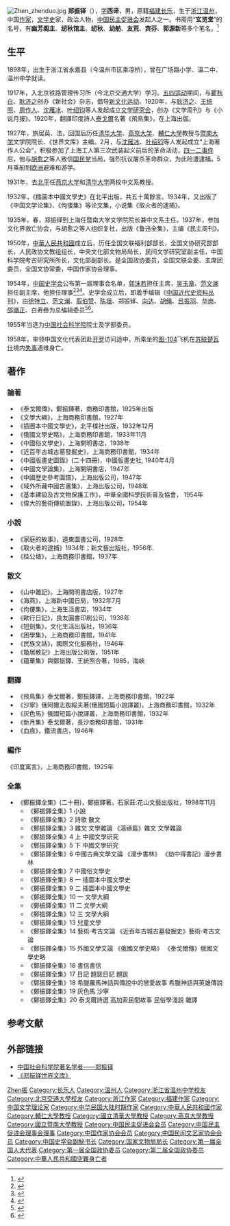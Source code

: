 {{Infobox person
|name=郑振铎
|image=File:Zheng Zhenduo2.jpg
|image_size=240px
|sex=男
|zi=西谛
|birth_date=1898年12月19日
|birth_place={{QING}}[[浙江省|浙江省]][[温州府|温州府]]
|death_date={{death date and age|1958|10|17|1898|12|19}}
|death_place={{USSR}}[[楚瓦什|楚瓦什]]
|nationality={{PRC}}
|restingplace=[[八宝山革命公墓|八宝山革命公墓]]
|occiupation=[[作家|作家]]<br>[[文学史|文学史]]家
|educate=北京铁路管理传习所（今[[北京交通大学|北京交通大学]]）
|past=[[清华大学|清华大学]]教授<br>[[燕京大学|燕京大学]]教授<br>[[輔仁大學|輔仁大學]]教授<br>[[暨南大学|暨南大学]]文学院院长<br>《世界文库》主编
|work=
|spouse=
|relatives=
}}

[[File:Zhen_zhenduo.jpg|thumb]]
'''郑振铎'''（{{bd|1898年|12月19日|1958年|10月17日|catIdx=Z郑}}），[[表字|字]]'''西谛'''，男，原籍[[福建|福建]][[长乐市|长乐]]，生于[[浙江|浙江]][[温州|温州]]，中国[[作家|作家]]，[[文学史|文学史]]家，政治人物，[[中国民主促进会|中国民主促进会]]发起人之一。书斋用“'''玄览堂'''”的名号，有'''幽芳阁主'''、'''纫秋馆主'''、'''纫秋'''、'''幼舫'''、'''友荒'''、'''宾芬'''、'''郭源新'''等多个笔名。<ref>{{Cite web|title=郑振铎|url=http://www.chinawriter.com.cn/zxhy/member/7514.shtml|accessdate=2020-01-25|work=中国作家网|archive-date=2020-01-25|archive-url=https://web.archive.org/web/20200125053047/http://www.chinawriter.com.cn/zxhy/member/7514.shtml|dead-url=no}}</ref>

== 生平 ==
1898年，出生于浙江省永嘉县（今温州市区乘凉桥），曾在广场路小学、温二中、温州中学就读。

1917年，入北京铁路管理传习所（今北京交通大学）学习。[[五四运动|五四运动]]期间，与[[瞿秋白|瞿秋白]]、[[耿济之|耿济之]]创办《新社会》杂志，倡导[[新文化运动|新文化运动]]。1920年，与[[耿济之|耿济之]]、[[王统照|王统照]]、[[周作人|周作人]]、[[沈雁冰|沈雁冰]]、[[叶绍钧|叶绍钧]]等人发起成立[[文学研究会|文学研究会]]，创办《文学周刊》与《小说月报》。1920年，翻譯印度詩人[[罗宾德拉纳特·泰戈尔|泰戈爾]]名著《飛鳥集》，在上海出版。

1927年，旅居英、法，回国后历任[[清华大学|清华大学]]、[[燕京大学|燕京大学]]、[[輔仁大學|輔仁大學]]教授与[[暨南大学|暨南大学]]文学院院长、《世界文库》主编。2月，与[[沈雁冰|沈雁冰]]、[[叶绍钧|叶绍钧]]等人发起成立“上海著作人公会”，积极参加了上海工人第三次武装起义前后的革命活动，[[四一二事件|四一二事件]]后，他与[[胡愈之|胡愈之]]等人致信[[国民党|国民党]]当局，强烈抗议屠杀革命群众，为此险遭逮捕。5月乘船到[[欧洲|欧洲]]避难和游学。

1931年，去[[北平|北平]]任[[燕京大学|燕京大学]]和[[清华大学|清华大学]]两校中文系教授。

1932年，《插圖本中國文學史》在北平出版，共五十萬餘言。1934年，又出版了《中国文学论集》、《佝偻集》等论文集，小说集《取火者的逮捕》。

1935年，春，郑振铎到上海任暨南大学文学院院长兼中文系主任。1937年，参加文化界救亡协会，与胡愈之等人组织复社，出版《鲁迅全集》，主编《民主周刊》。

1950年，[[中華人民共和國|中華人民共和國]]成立后，历任全国文联福利部部长，全国文协研究部部长，人民政协文教组组长，中央文化部文物局局长，民间文学研究室副主任，中国科学院考古研究所所长，文化部副部长。是全国政协委员，全国文联全委、主席团委员，全国文协常委，中国作家协会理事。

1954年，[[中国史学会|中国史学会]]公布第一届理事会名单，[[郭沫若|郭沫若]]担任主席，[[吴玉章|吴玉章]]、[[范文澜|范文澜]]担任副主席，他担任理事<ref>{{Cite book|title=观点 历史2004|last=[[钱蓉|钱蓉]]主编|publisher=福州：[[福建人民出版社|福建人民出版社]]|year=2005.06|isbn=7-211-05020-9|pages=6}}</ref><ref>{{Cite book|title=邵循正先生百年诞辰纪念文集 续编|last=[[戴学稷|戴学稷]]，徐如编|year=2009.11|pages=301}}</ref><ref>{{Cite book|title=1955人民手册|last=[[张蓬舟|张蓬舟]]，[[张仪郑|张仪郑]]编辑|publisher=大公报社|year=1955.01|pages=417}}</ref>。史学会成立后，即着手编辑《[[中国近代史资料丛刊|中国近代史资料丛刊]]》，由[[徐特立|徐特立]]、[[范文澜|范文澜]]、[[翦伯赞|翦伯赞]]、[[陈垣|陈垣]]、郑振铎、[[向达|向达]]、[[胡绳|胡绳]]、[[呂振羽|吕振羽]]、[[华岗|华岗]]、[[邵循正|邵循正]]、白寿彝为总编辑委员<ref>{{Cite book|title=中国通史 第11卷 近代前编（1940-1919） 上|last=白寿彝总主编|publisher=上海：上海人民出版社|year=2004.07|isbn=7-208-04997-1|pages=68-69}}</ref><ref>{{Cite book|title=中国通史 19 第11卷 近代前编 1840-1919 上|last=白寿彝总主编；[[周远廉|周远廉]]，[[龚书铎|龚书铎]]主编|publisher=上海：[[上海人民出版社|上海人民出版社]]|year=2015.06|isbn=978-7-208-13000-5|pages=56-57}}</ref>。

1955年当选为[[中国社会科学院|中国社会科学院]]院士及学部委员。

1958年，率领中国文化代表团赴[[开罗|开罗]]访问途中，所乘坐的[[图-104|图-104]]飞机在[[苏联|苏联]][[楚瓦什|楚瓦什]]境内[[卡納什空難|失事]]遇难身亡。

== 著作 ==
=== 論著 ===
*《泰戈爾傳》，鄭振鐸著，商務印書館，1925年出版
*《文學大綱》，上海商務印書館，1927年
*《插圖本中國文學史》，北平樸社出版，1932年12月
*《俄國文學史略》，上海商務印書館，1933年11月
*《中國俗文學史》，上海開明書店，1938年
*《近百年古城古墓發掘史》，上海商務印書館，1934年
*《中國版畫史圖錄》(二十四冊)，中國版畫史社, 1940年4月
*《中國文學論集》，上海開明書店，1947年
*《中國歷史參考圖譜》，上海出版公司，1947年
*《域外所藏中國古畫集》，上海出版公司，1948年
*《基本建設及古文物保護工作》，中華全國科學技術普及協會， 1954年		
*《偉大的藝術傳統圖錄》，上海出版公司，1954年

=== 小說 ===
*《家庭的故事》，遠東圖書公司，1928年	
*《取火者的逮捕》1934年；新文藝出版社，1956年.	
*《桂公塘》，上海商務印書館，1937年

=== 散文 ===
*《山中雜記》。上海開明書店版，1927年
*《海燕》，上海新中國日局，1932年7月
*《佝僂集》，上海生活書店，1934年 	
*《歐行日記》，良友圖書印刷公司，1936年 
*《短劍集》，文化生活出版社，1936年 
*《困學集》，上海商務印書館，1941年
*《民族文話》，國際文化服務社，1946年
*《蟄居散記》上海出版公司版，1951年 
*《蘊華集》與鄭振鐸、王統照合著，1985，海峽

=== 翻譯 ===
*《飛鳥集》泰戈爾著，鄭振鐸譯，上海商務印書館，1922年
*《沙寧》俄阿爾志跋綏夫著(俄國短篇小說譯叢)，上海商務印書館，1932年
*《灰色馬》俄國短篇小說譯叢，上海商務印書館，1932年
*《新月集》泰戈爾著，長沙商務印書館，1931年
*《血痕》，鐵流書店，1946年

=== 編作 ===
《印度寓言》，上海商務印書館，1925年

=== 全集 ===
*《鄭振鐸全集》(二十冊)，鄭振鐸著。石家莊:花山文藝出版社，1998年11月 
**《鄭振鐸全集》1 小說
**《鄭振鐸全集》2 詩歌 散文
**《鄭振鐸全集》3 雜文 文學雜論 《湯禱篇》雜文 文學雜論
**《鄭振鐸全集》4 上 中國文學研究
**《鄭振鐸全集》5 下 中國文學研究
**《鄭振鐸全集》6 中國古典文學文論 《漫步書林》 《劫中得書記》漫步書林 
**《鄭振鐸全集》7 中國俗文學史
**《鄭振鐸全集》8 一 插圖本中國文學史
**《鄭振鐸全集》9 二 插圖本中國文學史
**《鄭振鐸全集》10 一 文學大綱
**《鄭振鐸全集》11 二 文學大綱
**《鄭振鐸全集》12 三 文學大綱
**《鄭振鐸全集》13 兒童文學
**《鄭振鐸全集》14 藝術‧考古文論 《近百年古城古墓發掘史》藝術‧考古文論 
**《鄭振鐸全集》15 外國文學文論 《俄國文學史略》 《泰戈爾傳》俄國文學史略
**《鄭振鐸全集》16 書信書信
**《鄭振鐸全集》17 日記 題跋日記 題跋
**《鄭振鐸全集》18 希臘羅馬神話與傳說中的戀愛故事 希臘神話與英雄傳說
**《鄭振鐸全集》19 灰色馬 沙寧 
**《鄭振鐸全集》20 泰戈爾詩選 高加索民間故事 民俗學淺說 雜譯

== 参考文献 ==
{{Reflist}}

== 外部链接 ==
* [https://web.archive.org/web/20041026151443/http://www.cass.net.cn/y_09/y_09_01/y_09_01_10.htm 中国社会科学院著名学者——郑振铎]
* [https://web.archive.org/web/20180308042244/http://www.zhangya.gq/book/world.library.htm 《郑振铎世界文库》]

{{Wikisource author}}
{{Commonscat|Zheng Zhenduo}}

{{start box}}
{{s-gov|prc}}
{{s-new|reason=新中国成立}}
{{s-title|[[国家文物局|中央文化部文物局]]局长|1949年12月－1958年10月}}
{{s-after|[[王冶秋|王冶秋]]}}
{{end box}}

{{中国近现代文学}}
{{中国科学院哲学社会科学部院士}}
{{Navboxes
| title  = 郑振铎在[[中国史学会|中国史学会]]的职务
| list1  =
{{中国史学会第一届理事会}}
}}
{{Navboxes
| title  = 郑振铎在[[中国作家协会|中国作家协会]]的职务
| list1  =
{{中华全国文学工作者协会第一届全国委员会}}
{{中国作家协会第二届理事会}}
}}
{{Navboxes
| title  = 郑振铎在[[中国民间文艺家协会|中国民间文艺家协会]]的职务
| list1  =
{{中国民间文艺研究会第一届理事会}}
{{中国民间文艺研究会第二届理事会}}
}}
{{Navboxes
| title  = 郑振铎在[[中国文学艺术界联合会|中国文学艺术界联合会]]的职务
| list1  =
{{中华全国文学艺术界联合会第一届全国委员会}}
{{中国文学艺术界联合会第二届全国委员会}}
}}
{{Navboxes
| title  = 郑振铎在[[中国民主促进会|中国民主促进会]]的职务
| list1  =
{{中国民主促进会第一届理事会}}
{{中国民主促进会第二届理事会}}
}}

{{Authority control}}
{{DEFAULTSORT:Zheng鄭}}
[[Category:郑姓|Zhen振]]
[[Category:长乐人|Category:长乐人]]
[[Category:温州人|Category:温州人]]
[[Category:浙江省温州中学校友|Category:浙江省温州中学校友]]
[[Category:北京交通大學校友|Category:北京交通大學校友]]
[[Category:浙江作家|Category:浙江作家]]
[[Category:福建作家|Category:福建作家]]
[[Category:中国文学理论家|Category:中国文学理论家]]
[[Category:中华民国大陆时期作家|Category:中华民国大陆时期作家]]
[[Category:中華人民共和國作家|Category:中華人民共和國作家]]
[[Category:輔仁大學教授|Category:輔仁大學教授]]
[[Category:國立清華大學教授|Category:國立清華大學教授]]
[[Category:燕京大學教授|Category:燕京大學教授]]
[[Category:國立暨南大學教授|Category:國立暨南大學教授]]
[[Category:中国民主促进会会员|Category:中国民主促进会会员]]
[[Category:中国民主促进会理事会理事|Category:中国民主促进会理事会理事]]
[[Category:中国作家协会会员|Category:中国作家协会会员]]
[[Category:中国民间文艺家协会会员|Category:中国民间文艺家协会会员]]
[[Category:中国史学会副秘书长|Category:中国史学会副秘书长]]
[[Category:国家文物局局长|Category:国家文物局局长]]
[[Category:第一届全国人大代表|Category:第一届全国人大代表]]
[[Category:第一届全国政协委员|Category:第一届全国政协委员]]
[[Category:第二届全国政协委员|Category:第二届全国政协委员]]
[[Category:中華人民共和國空難身亡者|Category:中華人民共和國空難身亡者]]